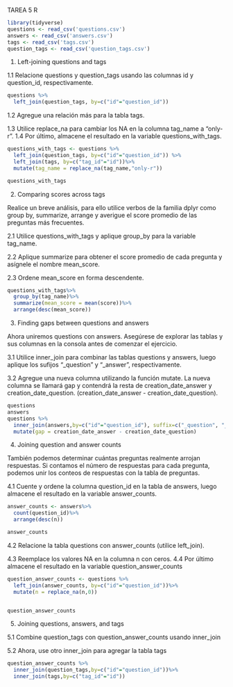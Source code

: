 TAREA 5 R

```r
library(tidyverse)
questions <- read_csv('questions.csv')
answers <- read_csv('answers.csv')
tags <- read_csv('tags.csv')
question_tags <- read_csv('question_tags.csv')

```


1.    Left-joining questions and tags

1.1   Relacione questions y question_tags usando las columnas id y question_id,
respectivamente.

```r

questions %>%
  left_join(question_tags, by=c("id"="question_id"))


```
1.2   Agregue una relación más para la tabla tags.

1.3   Utilice replace_na para cambiar los NA en la columna tag_name a "only-r".
1.4   Por último, almacene el resultado en la variable questions_with_tags.

```r
questions_with_tags <- questions %>%
  left_join(question_tags, by=c("id"="question_id")) %>%
  left_join(tags, by=c("tag_id"="id"))%>%
  mutate(tag_name = replace_na(tag_name,"only-r"))

questions_with_tags

```

2.    Comparing scores across tags

Realice un breve análisis, para ello utilice verbos de la familia dplyr como group by, summarize,
arrange y averigue el score promedio de las preguntas más frecuentes.

2.1   Utilice questions_with_tags y aplique group_by para la variable tag_name.

2.2   Aplique summarize para obtener el score promedio de cada pregunta y asígnele el
nombre mean_score.

2.3    Ordene mean_score en forma descendente.

```r

questions_with_tags%>%
  group_by(tag_name)%>%
  summarize(mean_score = mean(score))%>%
  arrange(desc(mean_score))


```

3.    Finding gaps between questions and answers

Ahora uniremos questions con answers. Asegúrese de explorar las tablas y sus columnas en la
consola antes de comenzar el ejercicio.

3.1   Utilice inner_join para combinar las tablas questions y answers, luego aplique los sufijos
"_question" y "_answer", respectivamente.

3.2   Agregue una nueva columna utilizando la función mutate. La nueva columna se llamará
gap y contendrá la resta de creation_date_answer y creation_date_question.
(creation_date_answer - creation_date_question).


```r
questions
answers
questions %>%
  inner_join(answers,by=c("id"="question_id"), suffix=c("_question", "_answer")) %>%
  mutate(gap = creation_date_answer - creation_date_question)

```
4.    Joining question and answer counts

También podemos determinar cuántas preguntas realmente arrojan respuestas. Si contamos el
número de respuestas para cada pregunta, podemos unir los conteos de respuestas con la tabla
de preguntas.

4.1   Cuente y ordene la columna question_id en la tabla de answers, luego almacene el
resultado en la variable answer_counts.

```r

answer_counts <- answers%>%
  count(question_id)%>%
  arrange(desc(n))

answer_counts

```
4.2   Relacione la tabla questions con answer_counts (utilice left_join).

4.3   Reemplace los valores NA en la columna n con ceros.
4.4   Por último almacene el resultado en la variable question_answer_counts

```r

question_answer_counts <- questions %>%
  left_join(answer_counts, by=c("id"="question_id"))%>%
  mutate(n = replace_na(n,0))


question_answer_counts
```
5.    Joining questions, answers, and tags

5.1   Combine question_tags con question_answer_counts usando inner_join

5.2   Ahora, use otro inner_join para agregar la tabla tags


```r

question_answer_counts %>%
  inner_join(question_tags,by=c("id"="question_id"))%>%
  inner_join(tags,by=c("tag_id"="id"))


```




